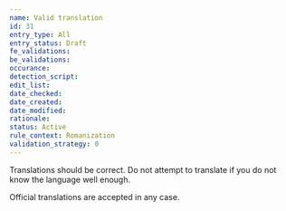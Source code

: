 ```yaml
---
name: Valid translation
id: 31
entry_type: All
entry_status: Draft
fe_validations:
be_validations:
occurance:
detection_script:
edit_list:
date_checked:
date_created:
date_modified:
rationale:
status: Active
rule_context: Romanization
validation_strategy: 0
---
```

Translations should be correct. Do not attempt to translate if you do not know the language well enough.

Official translations are accepted in any case.